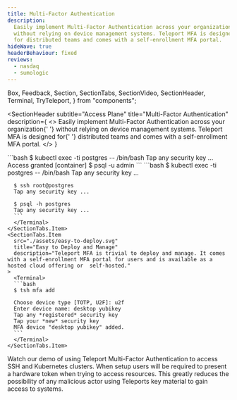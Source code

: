 ```yaml
---
title: Multi-Factor Authentication
description:
  Easily implement Multi-Factor Authentication across your organization
  without relying on device management systems. Teleport MFA is designed
  for distributed teams and comes with a self-enrollment MFA portal.
hideWave: true
headerBehaviour: fixed
reviews:
  - nasdaq
  - sumologic
---
```


  Box,
  Feedback,
  Section,
  SectionTabs,
  SectionVideo,
  SectionHeader,
  Terminal,
  TryTeleport,
} from "components";


<SectionHeader
  subtitle="Access Plane"
  title="Multi-Factor Authentication"
  description={
    <>
      Easily implement Multi-Factor Authentication across your organization{' '}
      without relying on device management systems. Teleport MFA is designed for{' '}
      distributed teams and comes with a self-enrollment MFA portal.
    </>
  }
>
  <NextImage
    src={AnimationMFA}
    placeholder="blur"
    width={380}
    height={284}
  />
</SectionHeader>
<Section bg="gray">
  <SectionTabs>
    <SectionTabs.Item
      src="./assets/protect-sessions.svg"
      title="Protect Critical Sessions"
      description="Per-session MFA helps protect critical SSH and Kubernetes resources against compromised client certificates."
    >
      <Terminal>
      ```bash
      $ kubectl exec -ti postgres -- /bin/bash
      Tap any security key ...
      Access granted
      [container] $ psql -u admin
      ```
      </Terminal>
    </SectionTabs.Item>
    <SectionTabs.Item
      src="./assets/mfa.svg"
      title="MFA Everywhere"
      description="Teleport Access Plane adds multi-factor authentication for all layers of a technology stack. Works in the cloud, on-premises and for IOT on the edge."
    >
      <Terminal>
      ```bash
      $ kubectl exec -ti postgres -- /bin/bash
      Tap any security key ...

      $ ssh root@postgres
      Tap any security key ...

      $ psql -h postgres
      Tap any security key ...
      ```
      </Terminal>
    </SectionTabs.Item>
    <SectionTabs.Item
      src="./assets/easy-to-deploy.svg"
      title="Easy to Deploy and Manage"
      description="Teleport MFA is trivial to deploy and manage. It comes with a self-enrollment MFA portal for users and is available as a hosted cloud offering or  self-hosted."
    >
      <Terminal>
      ```bash
      $ tsh mfa add

      Choose device type [TOTP, U2F]: u2f
      Enter device name: desktop yubikey
      Tap any *registered* security key
      Tap your *new* security key
      MFA device "desktop yubikey" added.
      ```
      </Terminal>
    </SectionTabs.Item>

  </SectionTabs>
</Section>

<Section bg="purple">
  <Feedback reviews={meta.reviews} dark />
</Section>
<Section bg="white">
  <SectionVideo title="Demo Video" videoId="j8Ze7HhjFGw">
    Watch our demo of using Teleport Multi-Factor Authentication to access SSH
    and Kubernetes clusters. When setup users will be required to present a
    hardware token when trying to access resources. This greatly reduces the
    possibility of any malicious actor using Teleports key material to gain
    access to systems.
  </SectionVideo>
</Section>
<TryTeleport />
